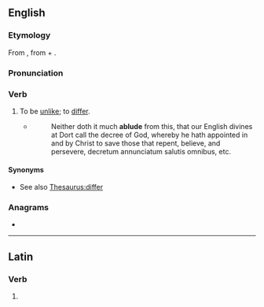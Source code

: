==English==

===Etymology===
From {{der|en|la|ablūdō||differ from}}, from {{m|la|ab||from}} + {{m|la|lūdō||play; trick}}.

===Pronunciation===
{{rfp|en}}

===Verb===
{{en-verb|ablud}}

# {{lb|en|obsolete|intransitive}} To be [[unlike]]; to [[differ]].
#* {{RQ:Joseph Hall Via media}}
#*: Neither doth it much '''ablude''' from this, that our English divines at Dort call the decree of God, whereby he hath appointed in and by Christ to save those that repent, believe, and persevere, decretum annunciatum salutis omnibus, etc.

====Synonyms====
* See also [[Thesaurus:differ]]

===Anagrams===
* {{anagrams|en|a=abdelu|belaud}}

----

==Latin==

===Verb===
{{la-verb-form|ablūde}}

# {{inflection of|la|ablūdō||2|s|pres|actv|impr}}